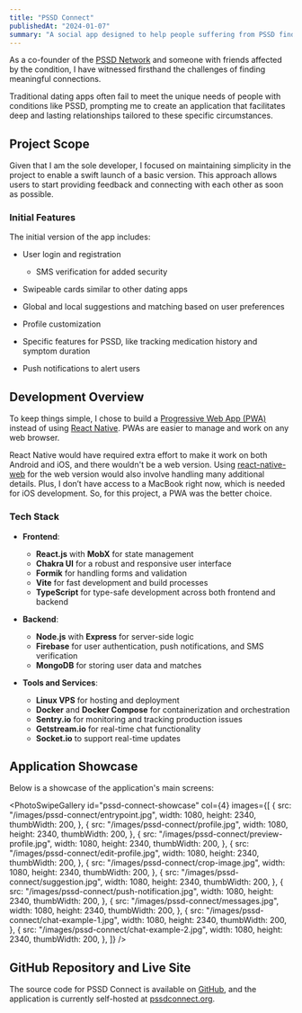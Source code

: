 ```yaml
---
title: "PSSD Connect"
publishedAt: "2024-01-07"
summary: "A social app designed to help people suffering from PSSD find genuine connections."
---
```


As a co-founder of the [PSSD Network](pssdnetwork.org) and someone with friends affected by the condition, I have witnessed firsthand the challenges of finding meaningful connections.

Traditional dating apps often fail to meet the unique needs of people with conditions like PSSD, prompting me to create an application that facilitates deep and lasting relationships tailored to these specific circumstances.

## Project Scope

Given that I am the sole developer, I focused on maintaining simplicity in the project to enable a swift launch of a basic version. This approach allows users to start providing feedback and connecting with each other as soon as possible.

### Initial Features

The initial version of the app includes:

- User login and registration

  - SMS verification for added security

- Swipeable cards similar to other dating apps

- Global and local suggestions and matching based on user preferences

- Profile customization

- Specific features for PSSD, like tracking medication history and symptom duration

- Push notifications to alert users

## Development Overview

To keep things simple, I chose to build a [Progressive Web App (PWA)](https://web.dev/articles/what-are-pwas) instead of using [React Native](https://reactnative.dev/). PWAs are easier to manage and work on any web browser.

React Native would have required extra effort to make it work on both Android and iOS, and there wouldn't be a web version. Using [react-native-web](https://necolas.github.io/react-native-web/) for the web version would also involve handling many additional details. Plus, I don’t have access to a MacBook right now, which is needed for iOS development. So, for this project, a PWA was the better choice.

### Tech Stack

- **Frontend**:

  - **React.js** with **MobX** for state management
  - **Chakra UI** for a robust and responsive user interface
  - **Formik** for handling forms and validation
  - **Vite** for fast development and build processes
  - **TypeScript** for type-safe development across both frontend and backend

- **Backend**:

  - **Node.js** with **Express** for server-side logic
  - **Firebase** for user authentication, push notifications, and SMS verification
  - **MongoDB** for storing user data and matches

- **Tools and Services**:
  - **Linux VPS** for hosting and deployment
  - **Docker** and **Docker Compose** for containerization and orchestration
  - **Sentry.io** for monitoring and tracking production issues
  - **Getstream.io** for real-time chat functionality
  - **Socket.io** to support real-time updates

## Application Showcase

Below is a showcase of the application's main screens:

<PhotoSwipeGallery
  id="pssd-connect-showcase"
  col={4}
  images={[
    {
      src: "/images/pssd-connect/entrypoint.jpg",
      width: 1080,
      height: 2340,
      thumbWidth: 200,
    },
    {
      src: "/images/pssd-connect/profile.jpg",
      width: 1080,
      height: 2340,
      thumbWidth: 200,
    },
    {
      src: "/images/pssd-connect/preview-profile.jpg",
      width: 1080,
      height: 2340,
      thumbWidth: 200,
    },
    {
      src: "/images/pssd-connect/edit-profile.jpg",
      width: 1080,
      height: 2340,
      thumbWidth: 200,
    },
    {
      src: "/images/pssd-connect/crop-image.jpg",
      width: 1080,
      height: 2340,
      thumbWidth: 200,
    },
    {
      src: "/images/pssd-connect/suggestion.jpg",
      width: 1080,
      height: 2340,
      thumbWidth: 200,
    },
    {
      src: "/images/pssd-connect/push-notification.jpg",
      width: 1080,
      height: 2340,
      thumbWidth: 200,
    },
    {
      src: "/images/pssd-connect/messages.jpg",
      width: 1080,
      height: 2340,
      thumbWidth: 200,
    },
    {
      src: "/images/pssd-connect/chat-example-1.jpg",
      width: 1080,
      height: 2340,
      thumbWidth: 200,
    },
    {
      src: "/images/pssd-connect/chat-example-2.jpg",
      width: 1080,
      height: 2340,
      thumbWidth: 200,
    },
  ]}
/>

## GitHub Repository and Live Site

The source code for PSSD Connect is available on [GitHub](https://github.com/DewitteRuben/pssd-connect), and the application is currently self-hosted at [pssdconnect.org](https://pssdconnect.org).
